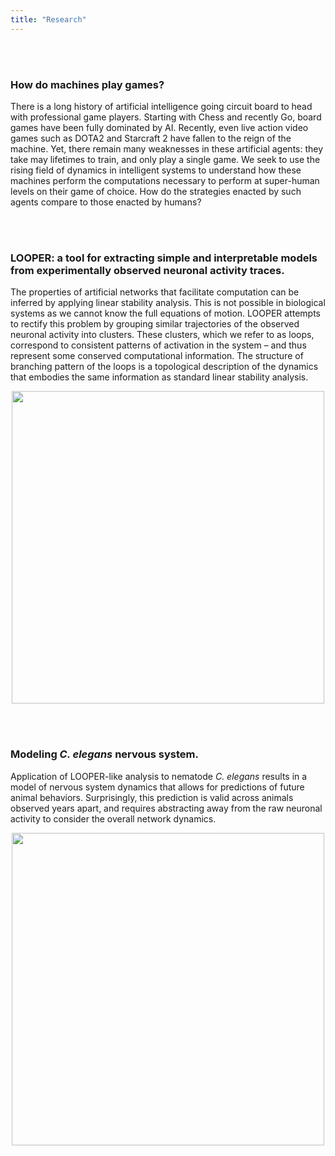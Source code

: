 ```yaml
---
title: "Research"
---
```

<br>
<br>

<h3>How do machines play games?</h3>
There is a long history of artificial intelligence going circuit board to head with professional game players. Starting with Chess and recently Go, board games have been fully dominated by AI. Recently, even live action video games such as DOTA2 and Starcraft 2 have fallen to the reign of the machine. Yet, there remain many weaknesses in these artificial agents: they take may lifetimes to train, and only play a single game. We seek to use the rising field of dynamics in intelligent systems to understand how these machines perform the computations necessary to perform at super-human levels on their game of choice. How do the strategies enacted by such agents compare to those enacted by humans? 

<br>
<br>

<h3>LOOPER: a tool for extracting simple and interpretable models from experimentally observed neuronal activity traces.</h3>
The properties of artificial networks that facilitate computation can be inferred by applying linear stability analysis. This is not possible in biological systems as we cannot know the full equations of motion. LOOPER attempts to rectify this problem by grouping similar trajectories of the observed neuronal activity into clusters. These clusters, which we refer to as loops, correspond to consistent patterns of activation in the system -- and thus represent some conserved computational information. The structure of branching pattern of the loops is a topological description of the dynamics that embodies the same information as standard linear stability analysis.

<center>![](files/images/MethodOverview.png){width=500px}</center>

<br>
<br>

<h3>Modeling <i>C. elegans</i> nervous system.</h3>
Application of LOOPER-like analysis to nematode <i>C. elegans</i> results in a model of nervous system dynamics that allows for predictions of future animal behaviors. Surprisingly, this prediction is valid across animals observed years apart, and requires abstracting away from the raw neuronal activity to consider the overall network dynamics.

<center>![](files/images/WormModel2.png){width=500px}</center>

<br>
<br>

